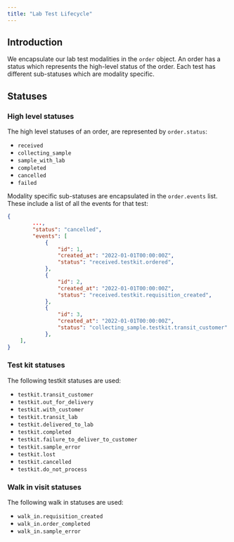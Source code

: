 ```yaml
---
title: "Lab Test Lifecycle"
---
```


## Introduction

We encapsulate our lab test modalities in the `order` object. An order has a status which represents the high-level status of the order. Each test has different sub-statuses which are modality specific.

## Statuses

### High level statuses

The high level statuses of an order, are represented by `order.status`:

- `received`
- `collecting_sample`
- `sample_with_lab`
- `completed`
- `cancelled`
- `failed`

Modality specific sub-statuses are encapsulated in the `order.events` list. These include a list of all the events for that test:

```json Test kit order status
{
        ...,
        "status": "cancelled",
        "events": [
            {
                "id": 1,
                "created_at": "2022-01-01T00:00:00Z",
                "status": "received.testkit.ordered",
            },
            {
                "id": 2,
                "created_at": "2022-01-01T00:00:00Z",
                "status": "received.testkit.requisition_created",
            },
            {
                "id": 3,
                "created_at": "2022-01-01T00:00:00Z",
                "status": "collecting_sample.testkit.transit_customer"
            },
    ],
}
```

### Test kit statuses

The following testkit statuses are used:

- `testkit.transit_customer`
- `testkit.out_for_delivery`
- `testkit.with_customer`
- `testkit.transit_lab`
- `testkit.delivered_to_lab`
- `testkit.completed`
- `testkit.failure_to_deliver_to_customer`
- `testkit.sample_error`
- `testkit.lost`
- `testkit.cancelled`
- `testkit.do_not_process`

### Walk in visit statuses

The following walk in statuses are used:

- `walk_in.requisition_created`
- `walk_in.order_completed`
- `walk_in.sample_error`
